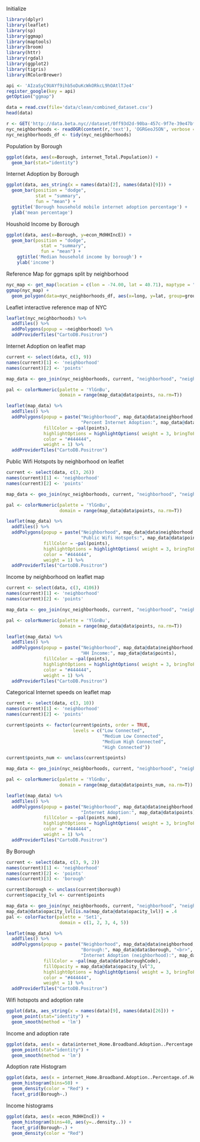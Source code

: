 Initialize
```r
library(dplyr)
library(leaflet)
library(sp)
library(ggmap)
library(maptools)
library(broom)
library(httr)
library(rgdal)
library(ggplot2)
library(tigris)
library(RColorBrewer)

api <- 'AIzaSyC9UAYf9ihb5oDuKcWkORkcL9hOAtlTJe4'
register_google(key = api)
getOption("ggmap")

data = read.csv(file='data/clean/combined_dataset.csv')
head(data)

r <- GET('http://data.beta.nyc//dataset/0ff93d2d-90ba-457c-9f7e-39e47bf2ac5f/resource/35dd04fb-81b3-479b-a074-a27a37888ce7/download/d085e2f8d0b54d4590b1e7d1f35594c1pediacitiesnycneighborhoods.geojson')
nyc_neighborhoods <- readOGR(content(r,'text'), 'OGRGeoJSON', verbose = F)
nyc_neighborhoods_df <- tidy(nyc_neighborhoods)
```
Population by Borough
```r
ggplot(data, aes(x=Borough, internet_Total.Population)) +
  geom_bar(stat="identity")
```
Internet Adoption by Borough
```r
ggplot(data, aes_string(x = names(data)[2], names(data)[9])) +           # ggplot2 barplot with mean
  geom_bar(position = "dodge",
           stat = "summary",
           fun = "mean") +
  ggtitle('Borough household mobile internet adoption percentage') +
  ylab('mean percentage')
```
Houshold Income by Borough
```r
ggplot(data, aes(x=Borough, y=econ_MdHHIncE)) +
  geom_bar(position = "dodge",
             stat = "summary",
             fun = "mean") +
    ggtitle('Median household income by borough') +
    ylab('income') 
```
Reference Map for ggmaps split by neighborhood
```r
nyc_map <- get_map(location = c(lon = -74.00, lat = 40.71), maptype = "terrain", zoom = 11)
ggmap(nyc_map) + 
  geom_polygon(data=nyc_neighborhoods_df, aes(x=long, y=lat, group=group), color="blue", fill=NA)
```
Leaflet interactive reference map of NYC
```r
leaflet(nyc_neighborhoods) %>%
  addTiles() %>% 
  addPolygons(popup = ~neighborhood) %>%
  addProviderTiles("CartoDB.Positron")
```

Internet Adoption on leaflet map
```r
current <- select(data, c(3, 9))
names(current)[1] <- 'neighborhood'
names(current)[2] <- 'points'

map_data <- geo_join(nyc_neighborhoods, current, "neighborhood", "neighborhood")

pal <- colorNumeric(palette = 'YlGnBu',
                    domain = range(map_data@data$points, na.rm=T))

leaflet(map_data) %>%
  addTiles() %>% 
  addPolygons(popup = paste("Neighborhood", map_data@data$neighborhood, "<br>", 
                            "Percent Internet Adoption:", map_data@data$points),
              fillColor = ~pal(points),
              highlightOptions = highlightOptions( weight = 3, bringToFront = TRUE),
              color = "#444444",
              weight = 1) %>% 
  addProviderTiles("CartoDB.Positron") 
```
Public Wifi Hotspots by neighborhood on leaflet
```r
current <- select(data, c(3, 26))
names(current)[1] <- 'neighborhood'
names(current)[2] <- 'points'

map_data <- geo_join(nyc_neighborhoods, current, "neighborhood", "neighborhood")

pal <- colorNumeric(palette = 'YlGnBu',
                    domain = range(map_data@data$points, na.rm=T))

leaflet(map_data) %>%
  addTiles() %>% 
  addPolygons(popup = paste("Neighborhood", map_data@data$neighborhood, "<br>", 
                            "Public Wifi Hotspots:", map_data@data$points),
              fillColor = ~pal(points),
              highlightOptions = highlightOptions( weight = 3, bringToFront = TRUE),
              color = "#444444",
              weight = 1) %>% 
  addProviderTiles("CartoDB.Positron") 
```
Income by neighborhood on leaflet map
```r
current <- select(data, c(3, 4106))
names(current)[1] <- 'neighborhood'
names(current)[2] <- 'points'

map_data <- geo_join(nyc_neighborhoods, current, "neighborhood", "neighborhood")

pal <- colorNumeric(palette = 'YlGnBu',
                    domain = range(map_data@data$points, na.rm=T))

leaflet(map_data) %>%
  addTiles() %>% 
  addPolygons(popup = paste("Neighborhood", map_data@data$neighborhood, "<br>", 
                            "HH Income:", map_data@data$points),
              fillColor = ~pal(points),
              highlightOptions = highlightOptions( weight = 3, bringToFront = TRUE),
              color = "#444444",
              weight = 1) %>% 
  addProviderTiles("CartoDB.Positron") 
```
Categorical Internet speeds on leaflet map
```r
current <- select(data, c(3, 10))
names(current)[1] <- 'neighborhood'
names(current)[2] <- 'points'

current$points <- factor(current$points, order = TRUE,
                         levels = c("Low Connected",
                                    "Medium Low Connected",
                                    "Medium High Connected",
                                    "High Connected"))

current$points_num <- unclass(current$points)

map_data <- geo_join(nyc_neighborhoods, current, "neighborhood", "neighborhood")

pal <- colorNumeric(palette = 'YlGnBu',
                    domain = range(map_data@data$points_num, na.rm=T))

leaflet(map_data) %>%
  addTiles() %>%
  addPolygons(popup = paste("Neighborhood", map_data@data$neighborhood, "<br>",
                            "Internet Adoption:", map_data@data$points),
              fillColor = ~pal(points_num),
              highlightOptions = highlightOptions( weight = 3, bringToFront = TRUE),
              color = "#444444",
              weight = 1) %>%
  addProviderTiles("CartoDB.Positron")
```
By Borough
```r
current <- select(data, c(3, 9, 2))
names(current)[1] <- 'neighborhood'
names(current)[2] <- 'points'
names(current)[3] <- 'borough'

current$borough <- unclass(current$borough)
current$opacity_lvl <- current$points

map_data <- geo_join(nyc_neighborhoods, current, "neighborhood", "neighborhood")
map_data@data$opacity_lvl[is.na(map_data@data$opacity_lvl)] = .4
pal <- colorFactor(palette = 'Set1',
                    domain = c(1, 2, 3, 4, 5))

leaflet(map_data) %>%
  addTiles() %>%
  addPolygons(popup = paste("Neighborhood", map_data@data$neighborhood, "<br>",
                            "Borough:", map_data@data$borough, "<br>",
                            "Internet Adoption (neighborhood):", map_data@data$points, "<br>"),
              fillColor = ~pal(map_data@data$boroughCode),
              fillOpacity = map_data@data$opacity_lvl^3,
              highlightOptions = highlightOptions( weight = 3, bringToFront = TRUE),
              color = "#444444",
              weight = 1) %>%
  addProviderTiles("CartoDB.Positron")
```
Wifi hotspots and adoption rate
```r
ggplot(data, aes_string(x = names(data)[9], names(data)[26])) +
  geom_point(stat="identity") +
  geom_smooth(method = 'lm')
```
Income and adoption rate
```r
ggplot(data, aes(x = data$internet_Home.Broadband.Adoption..Percentage.of.Households., y = data$housing_MdGRE)) +
  geom_point(stat="identity") +
  geom_smooth(method = 'lm')
```
Adoption rate Histogram
```r
ggplot(data, aes(x = internet_Home.Broadband.Adoption..Percentage.of.Households.)) +
  geom_histogram(bins=50) +
  geom_density(color = "Red") +
  facet_grid(Borough~.)
```
Income histograms
```r
ggplot(data, aes(x =econ_MdHHIncE)) +
  geom_histogram(bins=40, aes(y=..density..)) +
  facet_grid(Borough~.) +
  geom_density(color = "Red") 
```